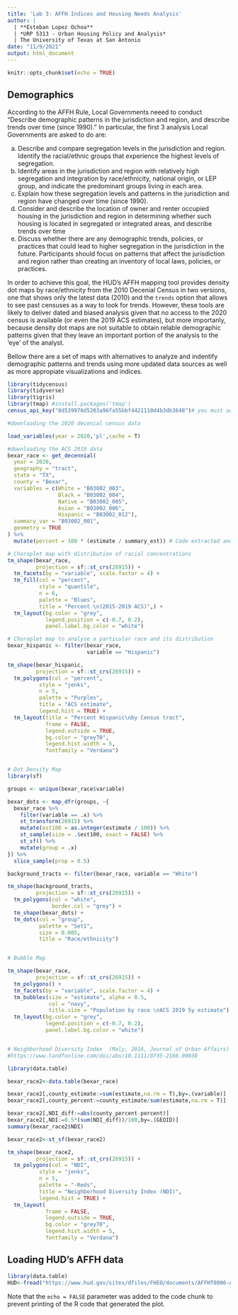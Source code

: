 ```yaml
---
title: 'Lab 3: AFFH Indices and Housing Needs Analysis'
author: |
  | **Esteban Lopez Ochoa**
  | *URP 5313 - Urban Housing Policy and Analysis*
  | The University of Texas at San Antonio
date: "11/9/2021"
output: html_document
---
```


```r
knitr::opts_chunk$set(echo = TRUE)
```

## Demographics

According to the AFFH Rule, Local Governments neeed to conduct "Describe demographic patterns in the jurisdiction and region, and describe trends over time (since 1990)." In particular, the first 3 analysis Local Governments are asked to do are: 

  a. Describe and compare segregation levels in the jurisdiction and region. Identify the racial/ethnic groups that experience the highest levels of segregation.
  b. Identify areas in the jurisdiction and region with relatively high segregation and integration by race/ethnicity, national origin, or LEP group, and indicate the predominant groups living in each area.
  c. Explain how these segregation levels and patterns in the jurisdiction and region have changed over time (since 1990).
  d. Consider and describe the location of owner and renter occupied housing in the jurisdiction and region in determining whether such housing is located in segregated or integrated areas, and describe trends over time
  e. Discuss whether there are any demographic trends, policies, or practices that could lead to higher segregation in the jurisdiction in the future. Participants should focus on patterns that affect the jurisdiction and region rather than creating an inventory of local laws, policies, or practices.

In order to achieve this goal, the HUD's AFFH mapping tool provides density dot maps by race/ethnicity from the 2010 Decenial Census in two versions, one that shows only the latest data (2010) and the `trends` option that allows to see past censuses as a way to look for trends. However, these tools are likely to deliver dated and biased analysis given that no access to the 2020 census is available (or even the 2019 ACS estimates), but more importanly, because density dot maps are not suitable to obtain relable demographic patterns given that they leave an important portion of the analysis to the 'eye' of the analyst.

Bellow there are a set of maps with alternatives to analyze and indentify demographic patterns and trends using more updated data sources as well as more appropiate visualizations and indices.

```r
library(tidycensus)
library(tidyverse)
library(tigris)
library(tmap) #install.packages('tmap')
census_api_key("0d539976d5203a96fa55bbf4421110d4b3db3648")# you must acquired your own key at http://api.census.gov/data/key_signup.html

#downloading the 2020 decenial census data

load_variables(year = 2020,'pl',cache = T)

#downloading the ACS 2019 data
bexar_race <- get_decennial(
  year = 2020,
  geography = "tract",
  state = "TX",
  county = "Bexar",
  variables = c(White = "B03002_003",
                Black = "B03002_004",
                Native = "B03002_005",
                Asian = "B03002_006",
                Hispanic = "B03002_012"),
  summary_var = "B03002_001",
  geometry = TRUE
) %>%
  mutate(percent = 100 * (estimate / summary_est)) # Code extracted and adapted from Walker (2021) 

# Choroplet map with distribution of racial concentrations
tm_shape(bexar_race,
         projection = sf::st_crs(26915)) + 
  tm_facets(by = "variable", scale.factor = 4) + 
  tm_fill(col = "percent",
          style = "quantile",
          n = 6,
          palette = "Blues",
          title = "Percent \n(2015-2019 ACS)",) + 
  tm_layout(bg.color = "grey", 
            legend.position = c(-0.7, 0.2),
            panel.label.bg.color = "white")

# Choroplet map to analyse a particular race and its distribution
bexar_hispanic <- filter(bexar_race, 
                         variable == "Hispanic")

tm_shape(bexar_hispanic, 
         projection = sf::st_crs(26915)) + 
  tm_polygons(col = "percent",
          style = "jenks",
          n = 5,
          palette = "Purples",
          title = "ACS estimate",
          legend.hist = TRUE) + 
  tm_layout(title = "Percent Hispanic\nby Census tract",
            frame = FALSE,
            legend.outside = TRUE,
            bg.color = "grey70",
            legend.hist.width = 5,
            fontfamily = "Verdana")


# Dot Density Map
library(sf)

groups <- unique(bexar_race$variable)

bexar_dots <- map_dfr(groups, ~{
  bexar_race %>%
    filter(variable == .x) %>%
    st_transform(26915) %>%
    mutate(est100 = as.integer(estimate / 100)) %>%
    st_sample(size = .$est100, exact = FALSE) %>%
    st_sf() %>%
    mutate(group = .x)
}) %>%
  slice_sample(prop = 0.5)

background_tracts <- filter(bexar_race, variable == "White")

tm_shape(background_tracts, 
         projection = sf::st_crs(26915)) + 
  tm_polygons(col = "white", 
              border.col = "grey") + 
  tm_shape(bexar_dots) +
  tm_dots(col = "group", 
          palette = "Set1",
          size = 0.005, 
          title = "Race/ethnicity")


# Bubble Map

tm_shape(bexar_race,
         projection = sf::st_crs(26915)) + 
  tm_polygons() +
  tm_facets(by = "variable", scale.factor = 4) + 
  tm_bubbles(size = "estimate", alpha = 0.5, 
             col = "navy",
             title.size = "Population by race \nACS 2019 5y estimate") + 
  tm_layout(bg.color = "grey", 
            legend.position = c(-0.7, 0.2),
            panel.label.bg.color = "white")


# Neighborhood Diversity Index  (Maly, 2016, Journal of Urban Affairs)
#https://www.tandfonline.com/doi/abs/10.1111/0735-2166.00038 

library(data.table)

bexar_race2<-data.table(bexar_race)

bexar_race2[,county_estimate:=sum(estimate,na.rm = T),by=.(variable)]
bexar_race2[,county_percent:=county_estimate/sum(estimate,na.rm = T)]

bexar_race2[,NDI_diff:=abs(county_percent-percent)]
bexar_race2[,NDI:=0.5*(sum(NDI_diff))/100,by=.(GEOID)]
summary(bexar_race2$NDI)

bexar_race2<-st_sf(bexar_race2)

tm_shape(bexar_race2, 
         projection = sf::st_crs(26915)) + 
  tm_polygons(col = "NDI",
          style = "jenks",
          n = 5,
          palette = "-Reds",
          title = "Neighborhood Diversity Index (NDI)",
          legend.hist = TRUE) + 
  tm_layout(
            frame = FALSE,
            legend.outside = TRUE,
            bg.color = "grey70",
            legend.hist.width = 5,
            fontfamily = "Verdana")

```




## Loading HUD's AFFH data



```r
library(data.table)
HUD<-fread("https://www.hud.gov/sites/dfiles/FHEO/documents/AFFHT0006-AFFH-Raw-Data-July2020_0.zip")

```

Note that the `echo = FALSE` parameter was added to the code chunk to prevent printing of the R code that generated the plot.
